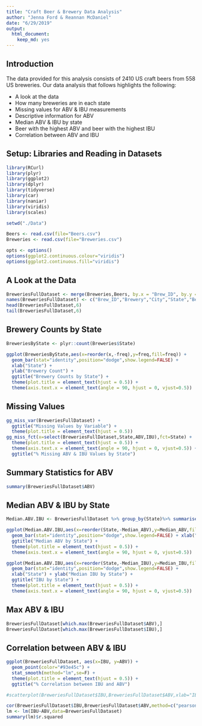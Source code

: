 ```yaml
---
title: "Craft Beer & Brewery Data Analysis"
author: "Jenna Ford & Reannan McDaniel"
date: "6/29/2019"
output: 
  html_document:
    keep_md: yes
---
```


## Introduction

The data provided for this analysis consists of 2410 US craft beers from 558 US breweries. Our data analysis that follows highlights the following:

* A look at the data
* How many breweries are in each state
* Missing values for ABV & IBU measurements
* Descriptive information for ABV
* Median ABV & IBU by state
* Beer with the highest ABV and beer with the highest IBU
* Correlation between ABV and IBU

## Setup: Libraries and Reading in Datasets
```r
library(RCurl)
library(plyr)
library(ggplot2)
library(dplyr)
library(tidyverse)
library(car)
library(naniar)
library(viridis)
library(scales)

setwd("./Data")

Beers <- read.csv(file="Beers.csv")
Breweries <- read.csv(file="Breweries.csv")

opts <- options()
options(ggplot2.continuous.colour="viridis")
options(ggplot2.continuous.fill="viridis")
```

## A Look at the Data
```r
BreweriesFullDataset <- merge(Breweries,Beers, by.x = "Brew_ID", by.y = "Brewery_id",all=TRUE)
names(BreweriesFullDataset) <- c("Brew_ID","Brewery","City","State","Beer","Beer_ID","ABV","IBU","Style","Ounces")
head(BreweriesFullDataset,6)
tail(BreweriesFullDataset,6)
```

## Brewery Counts by State
```r
BreweriesByState <- plyr::count(Breweries$State)

ggplot(BreweriesByState,aes(x=reorder(x,-freq),y=freq,fill=freq)) +
  geom_bar(stat="identity",position="dodge",show.legend=FALSE) +
  xlab("State") +
  ylab("Brewery Count") +
  ggtitle("Brewery Counts by State") +
  theme(plot.title = element_text(hjust = 0.5)) +
  theme(axis.text.x = element_text(angle = 90, hjust = 0, vjust=0.5))
```

## Missing Values
```r
gg_miss_var(BreweriesFullDataset) +
  ggtitle("Missing Values by Variable") + 
  theme(plot.title = element_text(hjust = 0.5))
gg_miss_fct(x=select(BreweriesFullDataset,State,ABV,IBU),fct=State) +
  theme(plot.title = element_text(hjust = 0.5)) +
  theme(axis.text.x = element_text(angle = 90, hjust = 0, vjust=0.5)) +
  ggtitle("% Missing ABV & IBU Values by State")
```

## Summary Statistics for ABV
```r
summary(BreweriesFullDataset$ABV)
```

## Median ABV & IBU by State
```r
Median.ABV.IBU <- BreweriesFullDataset %>% group_by(State)%>% summarise(Median_ABV=median(ABV,na.rm=TRUE),Median_IBU=median(IBU,na.rm=TRUE))

ggplot(Median.ABV.IBU,aes(x=reorder(State,-Median_ABV),y=Median_ABV,fill=Median_ABV)) +
  geom_bar(stat="identity",position="dodge",show.legend=FALSE) + xlab("State") + ylab("ABV") +
  ggtitle("Median ABV by State") +
  theme(plot.title = element_text(hjust = 0.5)) +
  theme(axis.text.x = element_text(angle = 90, hjust = 0, vjust=0.5))

ggplot(Median.ABV.IBU,aes(x=reorder(State,-Median_IBU),y=Median_IBU,fill=Median_IBU)) +
  geom_bar(stat="identity",position="dodge",show.legend=FALSE) +
  xlab("State") + ylab("Median IBU by State") +
  ggtitle("IBU by State") +
  theme(plot.title = element_text(hjust = 0.5)) +
  theme(axis.text.x = element_text(angle = 90, hjust = 0, vjust=0.5))
```

## Max ABV & IBU
```r
BreweriesFullDataset[which.max(BreweriesFullDataset$ABV),]
BreweriesFullDataset[which.max(BreweriesFullDataset$IBU),]
```

## Correlation between ABV & IBU
```r
ggplot(BreweriesFullDataset, aes(x=IBU, y=ABV)) +
  geom_point(color="#93e45c") +
  stat_smooth(method="lm",se=F) +
  theme(plot.title = element_text(hjust = 0.5)) +
  ggtitle("% Correlation between IBU and ABV")

#scatterplot(BreweriesFullDataset$IBU,BreweriesFullDataset$ABV,xlab="IBU",ylab="ABV",main="Relationship between ABV and IBU",smooth = FALSE, grid = FALSE, frame = FALSE, col="#93e45c")

cor(BreweriesFullDataset$IBU,BreweriesFullDataset$ABV,method=c("pearson","kendall","spearman"),use="complete.obs")
lm <- lm(IBU~ABV,data=BreweriesFullDataset)
summary(lm)$r.squared
```
